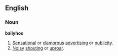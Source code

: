 ==English==
===Noun===
'''ballyhoo'''
# [[Sensational]] or [[clamorous]] [[advertising]] or [[publicity]].
# [[Noisy]] [[shouting]] or [[uproar]].